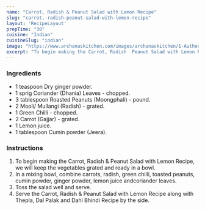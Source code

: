 ---
name: "Carrot, Radish & Peanut Salad with Lemon Recipe"
slug: "carrot,-radish-peanut-salad-with-lemon-recipe"
layout: 'RecipeLayout'
prepTime: "30"
cuisine: "Indian"
cuisineSlug: "indian"
image: "https://www.archanaskitchen.com/images/archanaskitchen/1-Author/sibyl-archanaskitchen.com/Carrot_Radish__Peanut_Salad_with_Lemon_Recipe_.jpg"
excerpt: "To begin making the Carrot, Radish  Peanut Salad with Lemon Recipe, we will keep the vegetables grated and ready in a bowl"
---

### Ingredients

- 1 teaspoon Dry ginger powder.
- 1 sprig Coriander (Dhania) Leaves - chopped.
- 3 tablespoon Roasted Peanuts (Moongphali) - pound.
- 2 Mooli/ Mullangi (Radish) - grated.
- 1 Green Chilli - chopped.
- 2 Carrot (Gajjar) - grated.
- 1 Lemon juice.
- 1 tablespoon Cumin powder (Jeera).

### Instructions

1. To begin making the Carrot, Radish & Peanut Salad with Lemon Recipe, we will keep the vegetables grated and ready in a bowl.
1. In a mixing bowl, combine carrots, radish, green chilli, toasted peanuts, cumin powder, ginger powder, lemon juice andcoriander leaves.
1. Toss the salad well and serve.
1. Serve the Carrot, Radish & Peanut Salad with Lemon Recipe along with Thepla, Dal Palak and Dahi Bhindi Recipe by the side.
